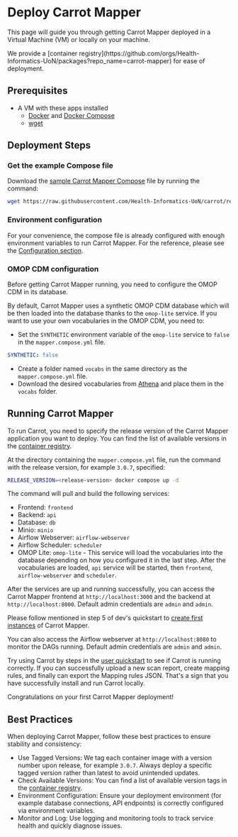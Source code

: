 
# Deploy Carrot Mapper

This page will guide you through getting Carrot Mapper deployed in a Virtual Machine (VM) or locally on your machine.

<Callout emoji="🥕">
  We provide a [container
  registry](https://github.com/orgs/Health-Informatics-UoN/packages?repo_name=carrot-mapper)
  for ease of deployment.
</Callout>

## Prerequisites

- A VM with these apps installed
  - [Docker](https://knowledgebase.aridhia.io/workspaces/analysing-data/virtual-machines/installing-software-on-virtual-machines/installing-docker-on-your-virtual-machine) and [Docker Compose](https://docs.docker.com/compose/install/)
  - [wget](https://phoenixnap.com/kb/wget-command-with-examples#:~:text=wget%20is%20a%20free%20GNU,this%20tutorial%20uses%20Ubuntu%2022.04)

## Deployment Steps

<Steps>

### Get the example Compose file

Download the [sample Carrot Mapper Compose](https://raw.githubusercontent.com/Health-Informatics-UoN/carrot/refs/heads/main/samples/Carrot-Mapper/compose/mapper.compose.yml) file by running the command:

```bash copy
wget https://raw.githubusercontent.com/Health-Informatics-UoN/carrot/refs/heads/main/samples/Carrot-Mapper/compose/mapper.compose.yml
```

### Environment configuration

For your convenience, the compose file is already configured with enough environment variables to run Carrot Mapper. For the reference, please see the [Configuration section](/mapper/deployment/configuration).

### OMOP CDM configuration

Before getting Carrot Mapper running, you need to configure the OMOP CDM in its database.

By default, Carrot Mapper uses a synthetic OMOP CDM database which will be then loaded into the database thanks to the `omop-lite` service. If you want to use your own vocabularies in the OMOP CDM, you need to:

- Set the `SYNTHETIC` environment variable of the `omop-lite` service to `false` in the `mapper.compose.yml` file.

```yaml copy
SYNTHETIC: false
```

- Create a folder named `vocabs` in the same directory as the `mapper.compose.yml` file.
- Download the desired vocabularies from [Athena](https://athena.ohdsi.org/) and place them in the `vocabs` folder.

## Running Carrot Mapper

To run Carrot, you need to specify the release version of the Carrot Mapper application you want to deploy. You can find the list of available versions in the [container registry](https://github.com/orgs/Health-Informatics-UoN/packages?repo_name=carrot-mapper).

At the directory containing the `mapper.compose.yml` file, run the command with the release version, for example `3.0.7`, specified:

```bash copy
RELEASE_VERSION=<release-version> docker compose up -d
```

The command will pull and build the following services:

- Frontend: `frontend`
- Backend: `api`
- Database: `db`
- Minio: `minio`
- Airflow Webserver: `airflow-webserver`
- Airflow Scheduler: `scheduler`
- OMOP Lite: `omop-lite` - This service will load the vocabularies into the database depending on how you configured it in the last step. After the vocabularies are loaded, `api` service will be started, then `frontend`, `airflow-webserver` and `scheduler`.

After the services are up and running successfully, you can access the Carrot Mapper frontend at `http://localhost:3000` and the backend at `http://localhost:8000`. Default admin credentials are `admin` and `admin`.

Please follow mentioned in step 5 of dev's quickstart to [create first instances](/mapper/dev_guide/quickstart#first-instances-creation) of Carrot Mapper.

You can also access the Airflow webserver at `http://localhost:8080` to monitor the DAGs running. Default admin credentials are `admin` and `admin`.

Try using Carrot by steps in the [user quickstart](/mapper/user_guide/quickstart) to see if Carrot is running correctly. If you can successfully upload a new scan report, create mapping rules, and finally can export the Mapping rules JSON. That's a sign that you have successfully install and run Carrot locally.

<Callout emoji="🎉">
  Congratulations on your first Carrot Mapper deployment!
</Callout>

</Steps>

## Best Practices

When deploying Carrot Mapper, follow these best practices to ensure stability and consistency:

- Use Tagged Versions: We tag each container image with a version number upon release, for example `3.0.7`. Always deploy a specific tagged version rather than latest to avoid unintended updates.
- Check Available Versions: You can find a list of available version tags in the [container registry](https://github.com/orgs/Health-Informatics-UoN/packages?repo_name=carrot-mapper).
- Environment Configuration: Ensure your deployment environment (for example database connections, API endpoints) is correctly configured via environment variables.
- Monitor and Log: Use logging and monitoring tools to track service health and quickly diagnose issues.

